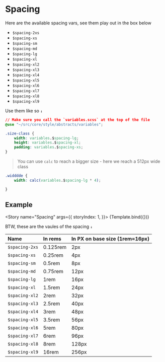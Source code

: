 

<Meta title="Abstracts/Spacing" component={Spacing} />


# Spacing

Here are the available spacing vars, see them play out in the box below

- `$spacing-2xs`
- `$spacing-xs`
- `$spacing-sm`
- `$spacing-md`
- `$spacing-lg`
- `$spacing-xl`
- `$spacing-xl2`
- `$spacing-xl3`
- `$spacing-xl4`
- `$spacing-xl5`
- `$spacing-xl6`
- `$spacing-xl7`
- `$spacing-xl8`
- `$spacing-xl9`


Use them like so `↓`

```css
// Make sure you call the `variables.scss` at the top of the file
@use "~/src/core/style/abstracts/variables";

.size-class {
    width: variables.$spacing-lg;
    height: variables.$spacing-xl;
    padding: variables.$spacing-xs;
}
```

> You can use `calc` to reach a bigger size - here we reach a 512px wide class

```css
.widddde {
    width: calc(variables.$spacing-lg * 4);

}
```
## Example

<Story name="Spacing" args={{
        storyIndex: 1,
    }}>
    {Template.bind({})}
</Story>

BTW, these are the vaules of the spacing `↓`

| Name | In rems | In PX on base size (1rem=16px) |
|:---|:---|:---|
|`$spacing-2xs` |  0.125rem | 2px |
|`$spacing-xs`  |  0.25rem  | 4px |
|`$spacing-sm`  |  0.5rem   | 8px |
|`$spacing-md`  |  0.75rem  | 12px |
|`$spacing-lg`  |  1rem     | 16px |
|`$spacing-xl`  |  1.5rem   | 24px |
|`$spacing-xl2` |  2rem     | 32px |
|`$spacing-xl3` |  2.5rem   | 40px  |
|`$spacing-xl4` |  3rem     |   48px  |
|`$spacing-xl5` |  3.5rem   | 56px  |
|`$spacing-xl6` |  5rem     |   80px  |
|`$spacing-xl7` |  6rem     |   96px  |
|`$spacing-xl8` |  8rem     |   128px  |
|`$spacing-xl9` |  16rem    |  256px  |